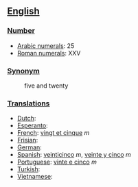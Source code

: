 == [[English]] ==

=== [[Number]] ===

*[[w:Arabic Numerals|Arabic numerals]]: 25
*[[w:Roman numerals|Roman numerals]]: XXV

=== [[Synonym]] ===
:five and twenty

=== [[Translations]] ===

*[[Dutch]]:
*[[Esperanto]]:
*[[French]]: [[vingt et cinque]] ''m''
*[[Frisian]]:
*[[German]]:
*[[Spanish]]: [[veinticinco]] ''m'', [[veinte y cinco]] ''m''
*[[Portuguese]]: [[vinte e cinco]] ''m''
*[[Turkish]]:
*[[Vietnamese]]: